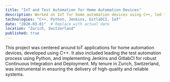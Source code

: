 ```yaml
---
title: "IoT and Test Automation for Home Automation Devices"
description: Worked on IoT for home automation devices using C++, led test automation with Python, Jenkins, and GitlabCI for Continuous Integration and Deployment in Zurich, Switzerland, ensuring high-quality and reliable systems.
technologies: "C++, Python, Jenkins, GitlabCI, IoT"
date: "2020-03-01"  # Replace with actual date
location: "Zurich, Switzerland"
published: true
---
```


This project was centered around IoT applications for home automation devices, developed using C++. It also included leading the test automation process using Python, and implementing Jenkins and GitlabCI for robust Continuous Integration and Deployment. My tenure in Zurich, Switzerland, was instrumental in ensuring the delivery of high-quality and reliable systems.

